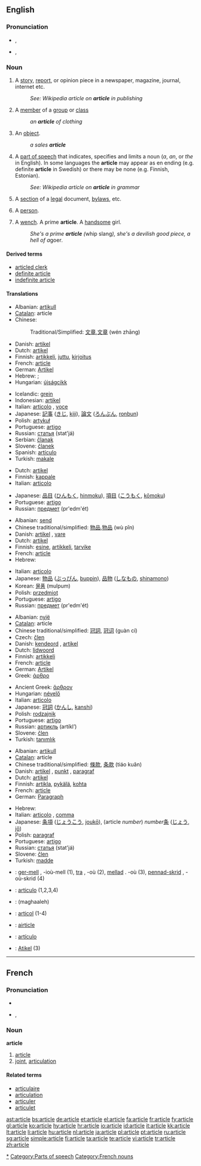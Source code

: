 ==English==

===Pronunciation===
* {{a|RP}} {{IPA|/ˈɑːtɪkəl/}}, {{SAMPA|/"A:tIk@l/}}
* {{a|GenAm}} {{IPA|/ˈɑɹtɪkl̩/}}, {{SAMPA|/"Ar\tIkl/}}
*: {{rhymes|ɑː(r)tɪkəl}}

===Noun===
{{en-noun}}

# A [[story]], [[report]], or opinion piece in a newspaper, magazine, journal, internet etc.
#: ''See: Wikipedia article on '''article''' in publishing''   {{w|article (publishing)}}
# A [[member]] of a [[group]] or [[class]]
#: ''an '''article''' of clothing''
# An [[object]].
#: ''a sales '''article'''''
# {{context|grammar}} A [[part of speech]] that indicates, specifies and limits a noun (''a'', ''an'', or ''the'' in English). In some languages the '''article''' may appear as en ending (e.g. definite '''article''' in Swedish) or there may be none (e.g. Finnish, Estonian).
#: ''See: Wikipedia article on '''article''' in grammar''  {{w|article (grammar)}}
# A [[section]] of a [[legal]] document, [[bylaw]]s, etc.
# {{context|derogatory}} A [[person]].
# {{1811}} A [[wench]]. A prime '''article'''. A [[handsome]] girl.
#: ''She's a prime '''article''' (''whip slang''), she's a devilish good piece, a hell of a ''goer''.''

====Derived terms====
* [[articled clerk]]
* [[definite article]]
* [[indefinite article]]

====Translations====
{{trans-top|story, report, or opinion piece}}
* Albanian: [[artikull]]
* [[Catalan]]: article {{m}}
* Chinese:
*: Traditional/Simplified: [[文章]],[[文章]] (wén zhāng)
* Danish: [[artikel]] {{c}}
* Dutch: [[artikel]] {{n}}
* Finnish: [[artikkeli]], [[juttu]], [[kirjoitus]]
* French: [[#French|article]] {{m}}
* German: [[Artikel]] {{m}}
* Hebrew: {{he-translation|כתבה|katavá}} {{f}}; {{he-translation|מאמר|ma`amár}} {{m}}
* Hungarian: [[újságcikk]]
{{trans-mid}}
* Icelandic: [[grein#Icelandic|grein]] {{f}}
* Indonesian: [[artikel]]
* Italian: [[articolo]] {{m}}, [[voce]] {{f}}
* Japanese: [[記事]] ([[きじ]], [[kiji]]), [[論文]] ([[ろんぶん]], [[ronbun]])
* Polish: [[artykuł]] {{m}}
* Portuguese: [[artigo]] {{m}}
* Russian: [[статья]] (stat'já) {{f}}
* Serbian: [[članak]] {{m}}
* Slovene: [[članek]] {{m}}
* Spanish: [[artículo]] {{m}}
* Turkish: [[makale]]
{{trans-bottom}}

{{trans-top|member of a group or class}}
* Dutch: [[artikel]] {{n}}
* Finnish: [[kappale]]
* Italian: [[articolo]] {{m}}
{{trans-mid}}
* Japanese: [[品目]] ([[ひんもく]], [[hinmoku]]), [[項目]] ([[こうもく]], [[kōmoku]])
* Portuguese: [[artigo]] {{m}}
* Russian: [[предмет]] (pr'edm'ét) {{m}}
{{trans-bottom}}

{{trans-top|object}}
* Albanian: [[send]]
* Chinese traditional/simplified: [[物品]],[[物品]] (wù pǐn)
* Danish: [[artikel]] {{c}}, [[vare]] {{c}}
* Dutch: [[artikel]] {{n}}
* Finnish: [[esine]], [[artikkeli]], [[tarvike]]
* French: [[#French|article]] {{m}}
* Hebrew: {{he-translation|חפץ|khéfets}} {{m}}
{{trans-mid}}
* Italian: [[articolo]] {{m}}
* Japanese: [[物品]] ([[ぶっぴん]], [[buppin]]), [[品物]] ([[しなもの]], [[shinamono]])
* Korean: [[물품]] (mulpum)
* Polish: [[przedmiot]] {{m}}
* Portuguese: [[artigo]] {{m}}
* Russian: [[предмет]] (pr'edm'ét) {{m}}
{{trans-bottom}}

{{trans-top|part of speech that specifies a noun}}
* Albanian: [[nyjë]]
* [[Catalan]]: article {{m}}
* Chinese traditional/simplified: [[冠詞]], [[冠词]] (guàn cí)
* Czech: [[člen]] {{m}}
* Danish: [[kendeord]] {{n}}, [[artikel]] {{c}}
* Dutch: [[lidwoord]] {{n}}
* Finnish: [[artikkeli]]
* French: [[#French|article]] {{m}}
* German: [[Artikel]] {{m}}
* Greek: [[άρθρο]] {{n}}
{{trans-mid}}
* Ancient Greek: [[ἄρθρον]] {{n}}
* Hungarian: [[névelő]]
* Italian: [[articolo]] {{m}}
* Japanese: [[冠詞]] ([[かんし]], [[kanshi]])
* Polish: [[rodzajnik]] {{m}}
* Portuguese: [[artigo]] {{m}}
* Russian: [[артикль]] (artíkl’) {{m}}
* Slovene: [[člen]] {{m}}
* Turkish: [[tanımlık]]
{{trans-bottom}}

{{trans-top|section of a legal document}}
* Albanian: [[artikull]]
* [[Catalan]]: article {{m}}
* Chinese traditional/simplified: [[條款]], [[条款]] (tiáo kuǎn)
* Danish: [[artikel]] {{c}}, [[punkt]] {{n}}, [[paragraf]] {{c}}
* Dutch: [[artikel]] {{n}}
* Finnish: [[artikla]], [[pykälä]], [[kohta]]
* French: [[#French|article]] {{m}}
* German: [[Paragraph]] {{m}}
{{trans-mid}}
* Hebrew: {{he-translation|סעיף|se`íf}} {{m}}
* Italian: [[articolo]] {{m}}, [[comma]] {{m}}
* Japanese: [[条項]] ([[じょうこう]], [[joukō]]), (article ''number'') ''number''[[条]] ([[じょう]], [[jō]])
* Polish: [[paragraf]] {{m}}
* Portuguese: [[artigo]] {{m}}
* Russian: [[статья]] (stat'já) {{f}}
* Slovene: [[člen]] {{m}}
* Turkish: [[madde]]
{{trans-bottom}}

{{checktrans-top}}
* {{ttbc|Breton}}: [[ger-mell]] {{m}}, -ioù-mell {{p}} (1), [[tra]] {{f}}, -où {{p}} (2), [[mellad]] {{m}}. -où {{p}}(3), [[pennad-skrid]] {{m}}, -où-skrid {{p}} (4)
* {{ttbc|Interlingua}}: [[articulo]] (1,2,3,4)
* {{ttbc|Persian}}: {{fa-Arab|[[مقاله]]}} (maghaaleh)
* {{ttbc|Romanian}}: [[articol]] {{n}} (1-4)
* {{ttbc|Scots}}: [[airticle]]
* {{ttbc|Spanish}}: [[artículo]] {{m}}
* {{ttbc|Tok Pisin}}: [[Atikel]] (3)
{{trans-bottom}}

[[Category:Articles|*]]
[[Category:Parts of speech]]

----

==French==

===Pronunciation===
* {{audio|Fr-article.ogg|audio}}
* {{IPA|/aʁ.tikl/|lang=fr}}, {{SAMPA|/aR.tikl/}}

===Noun===
'''article''' {{m}}

# [[#English|article]]
# [[joint]], [[articulation]]

====Related terms====
* [[articulaire]]
* [[articulation#French|articulation]]
* [[articuler]]
* [[articulet]]

[[Category:French nouns]]

[[ast:article]]
[[bs:article]]
[[de:article]]
[[et:article]]
[[el:article]]
[[fa:article]]
[[fr:article]]
[[fy:article]]
[[gl:article]]
[[ko:article]]
[[hy:article]]
[[hr:article]]
[[io:article]]
[[id:article]]
[[it:article]]
[[kk:article]]
[[lt:article]]
[[li:article]]
[[hu:article]]
[[nl:article]]
[[ja:article]]
[[pl:article]]
[[pt:article]]
[[ru:article]]
[[sg:article]]
[[simple:article]]
[[fi:article]]
[[ta:article]]
[[te:article]]
[[vi:article]]
[[tr:article]]
[[zh:article]]